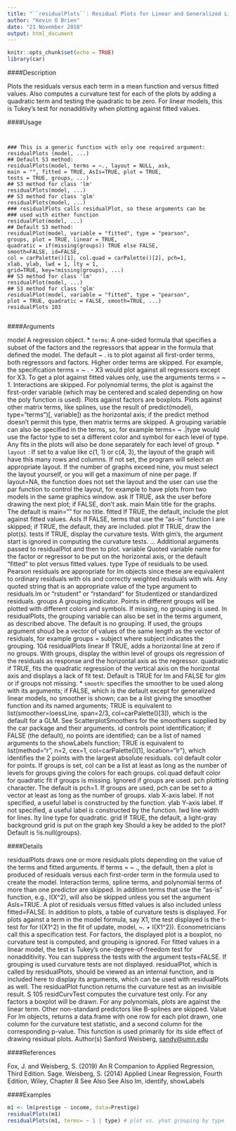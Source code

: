 ---
title: "``residualPlots``: Residual Plots for Linear and Generalized Linear Models"
author: "Kevin O Brien"
date: "21 November 2018"
output: html_document
---

```{r setup, include=FALSE}
knitr::opts_chunk$set(echo = TRUE)
library(car)
```


####Description

Plots the residuals versus each term in a mean function and versus fitted values. Also computes a
curvature test for each of the plots by adding a quadratic term and testing the quadratic to be zero.
For linear models, this is Tukey's test for nonadditivity when plotting against fitted values.

####Usage
<pre><code>

### This is a generic function with only one required argument:
residualPlots (model, ...)
## Default S3 method:
residualPlots(model, terms = ~., layout = NULL, ask,
main = "", fitted = TRUE, AsIs=TRUE, plot = TRUE,
tests = TRUE, groups, ...)
## S3 method for class 'lm'
residualPlots(model, ...)
## S3 method for class 'glm'
residualPlots(model, ...)
### residualPlots calls residualPlot, so these arguments can be
### used with either function
residualPlot(model, ...)
## Default S3 method:
residualPlot(model, variable = "fitted", type = "pearson",
groups, plot = TRUE, linear = TRUE,
quadratic = if(missing(groups)) TRUE else FALSE,
smooth=FALSE, id=FALSE,
col = carPalette()[1], col.quad = carPalette()[2], pch=1,
xlab, ylab, lwd = 1, lty = 1,
grid=TRUE, key=!missing(groups), ...)
## S3 method for class 'lm'
residualPlot(model, ...)
## S3 method for class 'glm'
residualPlot(model, variable = "fitted", type = "pearson",
plot = TRUE, quadratic = FALSE, smooth=TRUE, ...)
residualPlots 103

</code></pre>

####Arguments

model A regression object.
* `` terms ``:    A one-sided formula that specifies a subset of the factors and the regressors
that appear in the formula that defined the model. The default ~ . is to plot
against all first-order terms, both regressors and factors. Higher order terms
are skipped. For example, the specification terms = ~ . - X3 would plot
against all regressors except for X3. To get a plot against fitted values only,
use the arguments terms = ~ 1. Interactions are skipped. For polynomial
terms, the plot is against the first-order variable (which may be centered and
scaled depending on how the poly function is used). Plots against factors
are boxplots. Plots against other matrix terms, like splines, use the result of
predict(model), type="terms")[, variable]) as the horizontal axis; if
the predict method doesn't permit this type, then matrix terms are skipped.
A grouping variable can also be specified in the terms, so, for example terms= ~ .|type
would use the factor type to set a different color and symbol for each level of
type. Any fits in the plots will also be done separately for each level of group.
* ``layout`` :  If set to a value like c(1, 1) or c(4, 3), the layout of the graph will have
this many rows and columns. If not set, the program will select an appropriate
layout. If the number of graphs exceed nine, you must select the layout yourself,
or you will get a maximum of nine per page. If layout=NA, the function does
not set the layout and the user can use the par function to control the layout, for
example to have plots from two models in the same graphics window.
ask If TRUE, ask the user before drawing the next plot; if FALSE, don't ask.
main Main title for the graphs. The default is main="" for no title.
fitted If TRUE, the default, include the plot against fitted values.
AsIs If FALSE, terms that use the "as-is" function I are skipped; if TRUE, the default,
they are included.
plot If TRUE, draw the plot(s).
tests If TRUE, display the curvature tests. With glm's, the argument start is ignored
in computing the curvature tests.
... Additional arguments passed to residualPlot and then to plot.
variable Quoted variable name for the factor or regressor to be put on the horizontal axis,
or the default "fitted" to plot versus fitted values.
type Type of residuals to be used. Pearson residuals are appropriate for lm objects
since these are equivalent to ordinary residuals with ols and correctly weighted
residuals with wls. Any quoted string that is an appropriate value of the type
argument to residuals.lm or "rstudent" or "rstandard" for Studentized or
standardized residuals.
groups A grouping indicator. Points in different groups will be plotted with different
colors and symbols. If missing, no grouping is used. In residualPlots, the
grouping variable can also be set in the terms argument, as described above. The
default is no grouping. If used, the groups argument shoud be a vector of values
of the same length as the vector of residuals, for example groups = subject
where subject indicates the grouping.
104 residualPlots
linear If TRUE, adds a horizontal line at zero if no groups. With groups, display the
within level of groups ols regression of the residuals as response and the horizontal
axis as the regressor.
quadratic if TRUE, fits the quadratic regression of the vertical axis on the horizontal axis
and displays a lack of fit test. Default is TRUE for lm and FALSE for glm or if
groups not missing.
* `` smooth ``:  specifies the smoother to be used along with its arguments; if FALSE, which is
the default except for generalized linear models, no smoother is shown; can be a
list giving the smoother function and its named arguments; TRUE is equivalent to
list(smoother=loessLine, span=2/3, col=carPalette()[3]), which is
the default for a GLM. See ScatterplotSmoothers for the smoothers supplied
by the car package and their arguments.
id controls point identification; if FALSE (the default), no points are identified; can
be a list of named arguments to the showLabels function; TRUE is equivalent to
list(method="r", n=2, cex=1, col=carPalette()[1], location="lr"),
which identifies the 2 points with the largest absolute residuals.
col default color for points. If groups is set, col can be a list at least as long as the
number of levels for groups giving the colors for each groups.
col.quad default color for quadratic fit if groups is missing. Ignored if groups are used.
pch plotting character. The default is pch=1. If groups are used, pch can be set to a
vector at least as long as the number of groups.
xlab X-axis label. If not specified, a useful label is constructed by the function.
ylab Y-axis label. If not specified, a useful label is constructed by the function.
lwd line width for lines.
lty line type for quadratic.
grid If TRUE, the default, a light-gray background grid is put on the graph
key Should a key be added to the plot? Default is !is.null(groups).

####Details

residualPlots draws one or more residuals plots depending on the value of the terms and fitted
arguments. If terms = ~ ., the default, then a plot is produced of residuals versus each first-order
term in the formula used to create the model. Interaction terms, spline terms, and polynomial terms
of more than one predictor are skipped. In addition terms that use the "as-is" function, e.g., I(X^2),
will also be skipped unless you set the argument AsIs=TRUE. A plot of residuals versus fitted values
is also included unless fitted=FALSE.
In addition to plots, a table of curvature tests is displayed. For plots against a term in the model formula,
say X1, the test displayed is the t-test for for I(X1^2) in the fit of update, model, ~. + I(X1^2)).
Econometricians call this a specification test. For factors, the displayed plot is a boxplot, no curvature
test is computed, and grouping is ignored. For fitted values in a linear model, the test is
Tukey's one-degree-of-freedom test for nonadditivity. You can suppress the tests with the argument
tests=FALSE. If grouping is used curvature tests are not displayed.
residualPlot, which is called by residualPlots, should be viewed as an internal function, and
is included here to display its arguments, which can be used with residualPlots as well. The
residualPlot function returns the curvature test as an invisible result.
S 105
residCurvTest computes the curvature test only. For any factors a boxplot will be drawn. For
any polynomials, plots are against the linear term. Other non-standard predictors like B-splines are
skipped.
Value
For lm objects, returns a data.frame with one row for each plot drawn, one column for the curvature
test statistic, and a second column for the corresponding p-value. This function is used primarily
for its side effect of drawing residual plots.
Author(s)
Sanford Weisberg, <sandy@umn.edu>

####References

Fox, J. and Weisberg, S. (2019) An R Companion to Applied Regression, Third Edition. Sage.
Weisberg, S. (2014) Applied Linear Regression, Fourth Edition, Wiley, Chapter 8
See Also
See Also lm, identify, showLabels

####Examples

```{r}

m1 <- lm(prestige ~ income, data=Prestige)
residualPlots(m1)
residualPlots(m1, terms= ~ 1 | type) # plot vs. yhat grouping by type
```